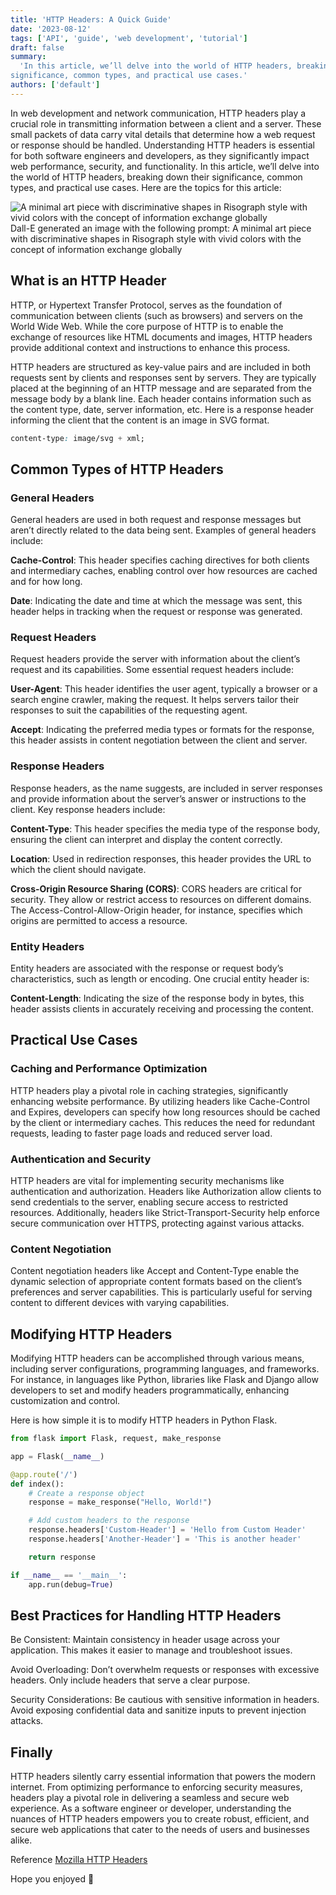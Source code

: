 ```yaml
---
title: 'HTTP Headers: A Quick Guide'
date: '2023-08-12'
tags: ['API', 'guide', 'web development', 'tutorial']
draft: false
summary:
  'In this article, we’ll delve into the world of HTTP headers, breaking down their
significance, common types, and practical use cases.'
authors: ['default']
---
```


In web development and network communication, HTTP headers play a crucial role in transmitting
information between a client and a server. These small packets of data carry vital details that
determine how a web request or response should be handled. Understanding HTTP headers is essential
for both software engineers and developers, as they significantly impact web performance, security,
and functionality. In this article, we’ll delve into the world of HTTP headers, breaking down their
significance, common types, and practical use cases. Here are the topics for this article:

<TOCInline toc={props.toc} exclude="Introduction" />

![A minimal art piece with discriminative shapes in Risograph style with vivid colors with the concept of information exchange globally](https://miro.medium.com/v2/resize:fit:800/1*0QwanZTMR3RoMngisjJgog.jpeg)
Dall-E generated an image with the following prompt: A minimal art piece with discriminative shapes
in Risograph style with vivid colors with the concept of information exchange globally

## What is an HTTP Header

HTTP, or Hypertext Transfer Protocol, serves as the foundation of communication between clients
(such as browsers) and servers on the World Wide Web. While the core purpose of HTTP is to enable
the exchange of resources like HTML documents and images, HTTP headers provide additional context
and instructions to enhance this process.

HTTP headers are structured as key-value pairs and are included in both requests sent by clients and
responses sent by servers. They are typically placed at the beginning of an HTTP message and are
separated from the message body by a blank line. Each header contains information such as the
content type, date, server information, etc. Here is a response header informing the client that the
content is an image in SVG format.

```css
content-type: image/svg + xml;
```

## Common Types of HTTP Headers

### General Headers

General headers are used in both request and response messages but aren’t directly related to the
data being sent. Examples of general headers include:

**Cache-Control**: This header specifies caching directives for both clients and intermediary
caches, enabling control over how resources are cached and for how long.

**Date**: Indicating the date and time at which the message was sent, this header helps in tracking
when the request or response was generated.

### Request Headers

Request headers provide the server with information about the client’s request and its capabilities.
Some essential request headers include:

**User-Agent**: This header identifies the user agent, typically a browser or a search engine
crawler, making the request. It helps servers tailor their responses to suit the capabilities of the
requesting agent.

**Accept**: Indicating the preferred media types or formats for the response, this header assists in
content negotiation between the client and server.

### Response Headers

Response headers, as the name suggests, are included in server responses and provide information
about the server’s answer or instructions to the client. Key response headers include:

**Content-Type**: This header specifies the media type of the response body, ensuring the client can
interpret and display the content correctly.

**Location**: Used in redirection responses, this header provides the URL to which the client should
navigate.

**Cross-Origin Resource Sharing (CORS)**: CORS headers are critical for security. They allow or
restrict access to resources on different domains. The Access-Control-Allow-Origin header, for
instance, specifies which origins are permitted to access a resource.

### Entity Headers

Entity headers are associated with the response or request body’s characteristics, such as length or
encoding. One crucial entity header is:

**Content-Length**: Indicating the size of the response body in bytes, this header assists clients
in accurately receiving and processing the content.

## Practical Use Cases

### Caching and Performance Optimization

HTTP headers play a pivotal role in caching strategies, significantly enhancing website performance.
By utilizing headers like Cache-Control and Expires, developers can specify how long resources
should be cached by the client or intermediary caches. This reduces the need for redundant requests,
leading to faster page loads and reduced server load.

### Authentication and Security

HTTP headers are vital for implementing security mechanisms like authentication and authorization.
Headers like Authorization allow clients to send credentials to the server, enabling secure access
to restricted resources. Additionally, headers like Strict-Transport-Security help enforce secure
communication over HTTPS, protecting against various attacks.

### Content Negotiation

Content negotiation headers like Accept and Content-Type enable the dynamic selection of appropriate
content formats based on the client’s preferences and server capabilities. This is particularly
useful for serving content to different devices with varying capabilities.

## Modifying HTTP Headers

Modifying HTTP headers can be accomplished through various means, including server configurations,
programming languages, and frameworks. For instance, in languages like Python, libraries like Flask
and Django allow developers to set and modify headers programmatically, enhancing customization and
control.

Here is how simple it is to modify HTTP headers in Python Flask.

```Python
from flask import Flask, request, make_response

app = Flask(__name__)

@app.route('/')
def index():
    # Create a response object
    response = make_response("Hello, World!")

    # Add custom headers to the response
    response.headers['Custom-Header'] = 'Hello from Custom Header'
    response.headers['Another-Header'] = 'This is another header'

    return response

if __name__ == '__main__':
    app.run(debug=True)
```

## Best Practices for Handling HTTP Headers

Be Consistent: Maintain consistency in header usage across your application. This makes it easier to
manage and troubleshoot issues.

Avoid Overloading: Don’t overwhelm requests or responses with excessive headers. Only include
headers that serve a clear purpose.

Security Considerations: Be cautious with sensitive information in headers. Avoid exposing
confidential data and sanitize inputs to prevent injection attacks.

## Finally

HTTP headers silently carry essential information that powers the modern internet. From optimizing
performance to enforcing security measures, headers play a pivotal role in delivering a seamless and
secure web experience. As a software engineer or developer, understanding the nuances of HTTP
headers empowers you to create robust, efficient, and secure web applications that cater to the
needs of users and businesses alike.

Reference [Mozilla HTTP Headers](https://developer.mozilla.org/en-US/docs/Web/HTTP/Headers)

Hope you enjoyed 👏
